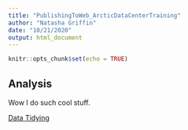 ```yaml
---
title: "PublishingToWeb_ArcticDataCenterTraining"
author: "Natasha Griffin"
date: "10/21/2020"
output: html_document
---
```


```r
knitr::opts_chunk$set(echo = TRUE)
```

## Analysis

Wow I do such cool stuff. 

[Data Tidying](tidy_lesson.html)